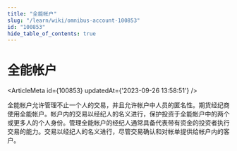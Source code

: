 ```yaml
---
title: "全能帐户"
slug: "/learn/wiki/omnibus-account-100853"
id: "100853"
hide_table_of_contents: true
---
```



# 全能帐户

<ArticleMeta id={100853} updatedAt={'2023-09-26 13:58:51'} />
<div className='border-solid border-b border-t-0 my-4 border-[var(--ifm-color-gray-300)]' />

全能帐户允许管理不止一个人的交易，并且允许帐户中人员的匿名性。期货经纪商使用全能帐户。帐户内的交易以经纪人的名义进行，保护投资于全能帐户中的两个或更多人的个人身份。管理全能帐户的经纪人通常具备代表带有资金的投资者执行交易的能力。交易以经纪人的名义进行，尽管交易确认和对帐单提供给帐户内的客户。
